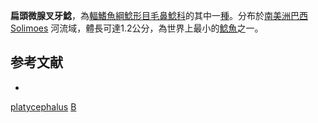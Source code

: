 {{Speciesbox
| taxon = Miuroglanis platycephalus
| status = NE
| status_system = IUCN3.1
| binomial_authority = [[Eigenmann|Eigenmann]] & [[Eigenmann|Eigenmann]], 1889
| synonyms = 
}}

'''扁頭微腺叉牙鯰'''，為[[輻鰭魚綱|輻鰭魚綱]][[鯰形目|鯰形目]][[毛鼻鯰科|毛鼻鯰科]]的其中一[[種|種]]。分布於[[南美洲|南美洲]][[巴西|巴西]]Solimoes 河流域，體長可達1.2公分，為世界上最小的[[鯰魚|鯰魚]]之一。

==参考文献==
*{{FishBase_species|genus=Miuroglanis|species=platycephalus|year=2011|month=12}}

{{鯰形目小作品}}
{{Taxonbar}}
[[Category:微腺叉牙鯰屬|platycephalus]]
[[Category:_1889年描述的鱼类|B]]